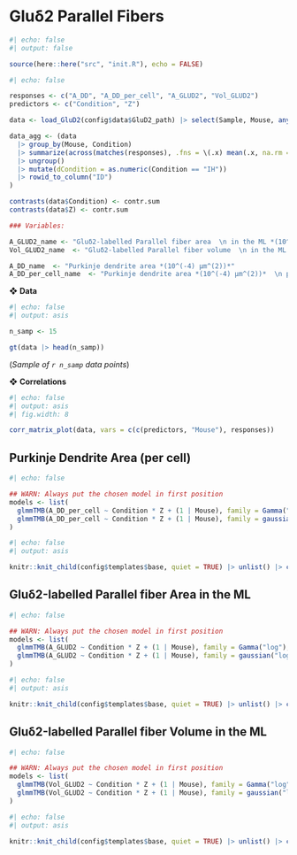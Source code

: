 # Gluδ2 Parallel Fibers

```r
#| echo: false
#| output: false

source(here::here("src", "init.R"), echo = FALSE)
```

```r
#| echo: false

responses <- c("A_DD", "A_DD_per_cell", "A_GLUD2", "Vol_GLUD2")
predictors <- c("Condition", "Z")

data <- load_GluD2(config$data$GluD2_path) |> select(Sample, Mouse, any_of(predictors), any_of(responses))

data_agg <- (data
  |> group_by(Mouse, Condition) 
  |> summarize(across(matches(responses), .fns = \(.x) mean(.x, na.rm = T))) 
  |> ungroup() 
  |> mutate(dCondition = as.numeric(Condition == "IH")) 
  |> rowid_to_column("ID")
)

contrasts(data$Condition) <- contr.sum
contrasts(data$Z) <- contr.sum

### Variables:

A_GLUD2_name <- "Gluδ2-labelled Parallel fiber area  \n in the ML *(10^(-5) μm^(2))*"
Vol_GLUD2_name  <- "Gluδ2-labelled Parallel fiber volume  \n in the ML *(10^(-5) μm^(3))*"

A_DD_name  <- "Purkinje dendrite area *(10^(-4) μm^(2))*"
A_DD_per_cell_name  <- "Purkinje dendrite area *(10^(-4) μm^(2))*  \n per Purkinje cell"
```

❖ **Data**

```r
#| echo: false
#| output: asis

n_samp <- 15

gt(data |> head(n_samp))
```

(*Sample of `r n_samp` data points*)

❖ **Correlations**

```r
#| echo: false
#| output: asis
#| fig.width: 8

corr_matrix_plot(data, vars = c(c(predictors, "Mouse"), responses))
```


## Purkinje Dendrite Area (per cell)

```r
#| echo: false

## WARN: Always put the chosen model in first position
models <- list(
  glmmTMB(A_DD_per_cell ~ Condition * Z + (1 | Mouse), family = Gamma("log"), data = data, REML = TRUE), 
  glmmTMB(A_DD_per_cell ~ Condition * Z + (1 | Mouse), family = gaussian("log"), data = data, REML = TRUE)
)
```

```r
#| echo: false
#| output: asis

knitr::knit_child(config$templates$base, quiet = TRUE) |> unlist() |> cat(sep = '\n')
```


## Gluδ2-labelled Parallel fiber Area in the ML

```r
#| echo: false

## WARN: Always put the chosen model in first position
models <- list(
  glmmTMB(A_GLUD2 ~ Condition * Z + (1 | Mouse), family = Gamma("log"), data = data, REML = TRUE), 
  glmmTMB(A_GLUD2 ~ Condition * Z + (1 | Mouse), family = gaussian("log"), data = data, REML = TRUE)
)
```

```r
#| echo: false
#| output: asis

knitr::knit_child(config$templates$base, quiet = TRUE) |> unlist() |> cat(sep = '\n')
```


## Gluδ2-labelled Parallel fiber Volume in the ML

```r
#| echo: false

## WARN: Always put the chosen model in first position
models <- list(
  glmmTMB(Vol_GLUD2 ~ Condition * Z + (1 | Mouse), family = Gamma("log"), data = data, REML = TRUE), 
  glmmTMB(Vol_GLUD2 ~ Condition * Z + (1 | Mouse), family = gaussian("log"), data = data, REML = TRUE)
)
```

```r
#| echo: false
#| output: asis

knitr::knit_child(config$templates$base, quiet = TRUE) |> unlist() |> cat(sep = '\n')
```